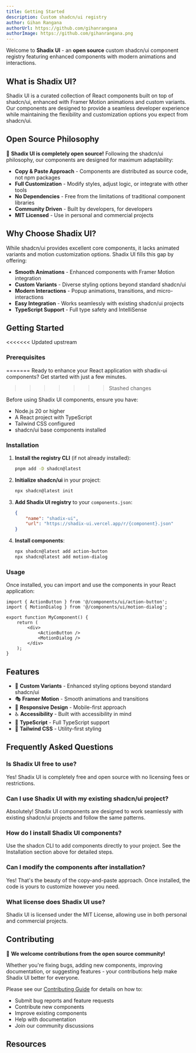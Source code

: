 ```yaml
---
title: Getting Started
description: Custom shadcn/ui registry
author: Gihan Rangana
authorUrl: https://github.com/gihanrangana
authorImage: https://github.com/gihanrangana.png
---
```


Welcome to **Shadix UI** - an **open source** custom shadcn/ui component registry featuring enhanced components with modern animations and interactions.

## What is Shadix UI?

Shadix UI is a curated collection of React components built on top of shadcn/ui, enhanced with Framer Motion animations and custom variants. Our components are designed to provide a seamless developer experience while maintaining the flexibility and customization options you expect from shadcn/ui.

## Open Source Philosophy

🚀 **Shadix UI is completely open source!** Following the shadcn/ui philosophy, our components are designed for maximum adaptability:

-   **Copy & Paste Approach** - Components are distributed as source code, not npm packages
-   **Full Customization** - Modify styles, adjust logic, or integrate with other tools
-   **No Dependencies** - Free from the limitations of traditional component libraries
-   **Community Driven** - Built by developers, for developers
-   **MIT Licensed** - Use in personal and commercial projects

## Why Choose Shadix UI?

While shadcn/ui provides excellent core components, it lacks animated variants and motion customization options. Shadix UI fills this gap by offering:

-   **Smooth Animations** - Enhanced components with Framer Motion integration
-   **Custom Variants** - Diverse styling options beyond standard shadcn/ui
-   **Modern Interactions** - Popup animations, transitions, and micro-interactions
-   **Easy Integration** - Works seamlessly with existing shadcn/ui projects
-   **TypeScript Support** - Full type safety and IntelliSense

## Getting Started

<<<<<<< Updated upstream
### Prerequisites
=======
Ready to enhance your React application with shadix-ui components? Get started with just a few minutes.
>>>>>>> Stashed changes

Before using Shadix UI components, ensure you have:

-   Node.js 20 or higher
-   A React project with TypeScript
-   Tailwind CSS configured
-   shadcn/ui base components installed

### Installation

1. **Install the registry CLI** (if not already installed):

    ```bash
    pnpm add -D shadcn@latest
    ```

2. **Initialize shadcn/ui** in your project:

    ```bash
    npx shadcn@latest init
    ```

3. **Add Shadix UI registry** to your `components.json`:

    ```json
    {
        "name": "shadix-ui",
        "url": "https://shadix-ui.vercel.app/r/{component}.json"
    }
    ```

4. **Install components**:
    ```bash
    npx shadcn@latest add action-button
    npx shadcn@latest add motion-dialog
    ```

### Usage

Once installed, you can import and use the components in your React application:

```tsx
import { ActionButton } from '@/components/ui/action-button';
import { MotionDialog } from '@/components/ui/motion-dialog';

export function MyComponent() {
    return (
        <div>
            <ActionButton />
            <MotionDialog />
        </div>
    );
}
```

## Features

-   🎨 **Custom Variants** - Enhanced styling options beyond standard shadcn/ui
-   🎭 **Framer Motion** - Smooth animations and transitions
-   📱 **Responsive Design** - Mobile-first approach
-   ♿ **Accessibility** - Built with accessibility in mind
-   🎯 **TypeScript** - Full TypeScript support
-   🎨 **Tailwind CSS** - Utility-first styling

## Frequently Asked Questions

### Is Shadix UI free to use?

Yes! Shadix UI is completely free and open source with no licensing fees or restrictions.

### Can I use Shadix UI with my existing shadcn/ui project?

Absolutely! Shadix UI components are designed to work seamlessly with existing shadcn/ui projects and follow the same patterns.

### How do I install Shadix UI components?

Use the shadcn CLI to add components directly to your project. See the Installation section above for detailed steps.

### Can I modify the components after installation?

Yes! That's the beauty of the copy-and-paste approach. Once installed, the code is yours to customize however you need.

### What license does Shadix UI use?

Shadix UI is licensed under the MIT License, allowing use in both personal and commercial projects.

## Contributing

🌟 **We welcome contributions from the open source community!**

Whether you're fixing bugs, adding new components, improving documentation, or suggesting features - your contributions help make Shadix UI better for everyone.

Please see our [Contributing Guide](/CONTRIBUTING.md) for details on how to:

-   Submit bug reports and feature requests
-   Contribute new components
-   Improve existing components
-   Help with documentation
-   Join our community discussions

## Resources

<Cards>
    <Card title="shadcn/ui Documentation" href="https://ui.shadcn.com" />
    <Card title="Framer Motion Docs" href="https://www.framer.com/motion/" />
    <Card title="Tailwind CSS" href="https://tailwindcss.com/docs" />
    <Card title="GitHub Repository" href="https://github.com/gihanrangana/shadix-ui" />
</Cards>
